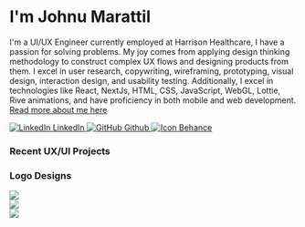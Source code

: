 # I'm Johnu Marattil

I'm a UI/UX Engineer currently employed at Harrison Healthcare, I have a passion for 
solving problems. My joy comes from applying design thinking methodology to 
construct complex UX flows and designing products from them.  I excel in user research, 
copywriting, wireframing, prototyping, visual design, interaction design, and usability testing. 
Additionally, I excel in technologies like React, NextJs, HTML, CSS, JavaScript, 
WebGL, Lottie, Rive animations, and have proficiency in both mobile and web development.
[Read more about me here](/about)

<div style={{ display: 'flex', flexDirection: 'row', gap: '12px', margin: '32px 0'}}>
<a href="https://www.linkedin.com/in/johnumarattil" target="_blank" style={{ display: 'inline-flex', alignItems: 'center', backgroundColor: '#333', color: 'white', padding: '10px 12px', borderRadius: '5px', textDecoration: 'none', fontWeight: 'bold' }}>
  <img src="https://onedrive.live.com/embed?resid=1656BB0C87C6BA8%21256838&authkey=%21AJf9uX8iJ9rcgAE&width=50&height=50" alt="LinkedIn" style={{ width: '24px', height: '24px', marginRight: '10px' }} />
  <span>LinkedIn</span>
</a>
<a href="https://github.com/johnumarattilbb" target="_blank" style={{ display: 'inline-flex', alignItems: 'center', backgroundColor: '#333', color: 'white', padding: '10px 12px', borderRadius: '5px', textDecoration: 'none', fontWeight: 'bold' }}>
    <img src="https://onedrive.live.com/embed?resid=1656BB0C87C6BA8%21256837&authkey=%21APZFASAmNeUf2T0&width=24&height=24" alt="GitHub" style={{ width: '24px', height: '24px', marginRight: '10px' }} />
    <span>Github</span>
</a>
<a href="https://www.behance.net/johnumarattil" target="_blank" style={{ display: 'inline-flex', alignItems: 'center', backgroundColor: '#333', color: 'white', padding: '10px 12px', borderRadius: '5px', textDecoration: 'none', fontWeight: 'bold' }}>
    <img src="https://onedrive.live.com/embed?resid=1656BB0C87C6BA8%21256836&authkey=%21APo9xgSBxTT9Pfo&width=1500&height=1500" alt="Icon" style={{ width: '24px', height: '24px', marginRight: '10px' }} />
    <span>Behance</span>
</a>
</div>


### Recent UX/UI Projects


<div className="flex flex-col gap-3 mt-4">
<BleedingBanner src="https://onedrive.live.com/embed?resid=1656BB0C87C6BA8%21256912&authkey=%21ANBSWRdo-8z2KzY&width=1863&height=1152" alt="Landscape 1" navigateTo="/projects/coins" />
  <BleedingBanner src="https://onedrive.live.com/embed?resid=1656BB0C87C6BA8%21254171&authkey=%21ANUrQEJQRLbdAJA&width=1600&height=398" alt="Landscape 1" navigateTo="/projects/bevigil" />
  <BleedingBanner src="https://onedrive.live.com/embed?resid=1656BB0C87C6BA8%21254170&authkey=%21ADIESsh0BA0QDKk&width=1600&height=398" alt="Landscape 2" navigateTo="/projects/xvigil" />
  <BleedingBanner src="https://onedrive.live.com/embed?resid=1656BB0C87C6BA8%21256873&authkey=%21AOwRjhAEeVobaEo&width=1600&height=398" alt="Landscape 3" navigateTo="/projects/manifesto" />
  <BleedingBanner src="https://onedrive.live.com/embed?resid=1656BB0C87C6BA8%21256886&authkey=%21APYoRFnj-lc8QN8&width=1600&height=539" alt="Landscape 4" navigateTo="/projects/maqqie" />
</div>

### Logo Designs
<Bleed>
<div style={{ display: 'flex', gap: 16 ,flexDirection: 'row', marginTop: '12px' }}>
    <div style={{ width: '33%', height: '0', paddingTop: '33%', position: 'relative' }}>
        <img
            src="https://onedrive.live.com/embed?resid=1656BB0C87C6BA8%21254173&authkey=%21AHXWxG8q6XuwUjk&width=450&height=450"
            style={{ position: 'absolute', top: 0, left: 0, width: '100%', height: '100%', objectFit: 'contain' }}
        />
  </div>
  <div style={{ width: '33%', height: '0', paddingTop: '33%', position: 'relative' }}>
        <img
            src="https://onedrive.live.com/embed?resid=1656BB0C87C6BA8%21254174&authkey=%21APvFAtaAL4KI_Bc&width=407&height=395"
            style={{ position: 'absolute', top: 0, left: 0, width: '100%', height: '100%', objectFit: 'contain' }}
        />
  </div>
  <div style={{ width: '33%', height: '0', paddingTop: '33%', position: 'relative' }}>
        <img
            src="https://onedrive.live.com/embed?resid=1656BB0C87C6BA8%21254175&authkey=%21AOerveYkoCd-mS8&width=901&height=887"
            style={{ position: 'absolute', top: 0, left: 0, width: '100%', height: '100%', objectFit: 'contain' }}
        />
  </div>
</div>
</Bleed>